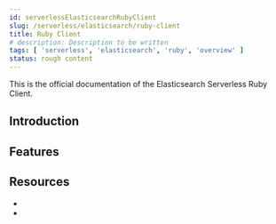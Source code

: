 ```yaml
---
id: serverlessElasticsearchRubyClient
slug: /serverless/elasticsearch/ruby-client
title: Ruby Client
# description: Description to be written
tags: [ 'serverless', 'elasticsearch', 'ruby', 'overview' ]
status: rough content
---
```



<RoughContent />

This is the official documentation of the Elasticsearch Serverless Ruby Client.

## Introduction


## Features


## Resources

* <DocLink id="serverlessElasticsearchRubyGettingStarted" />
* <DocLink id="serverlessElasticsearchRubyApisReferences" />